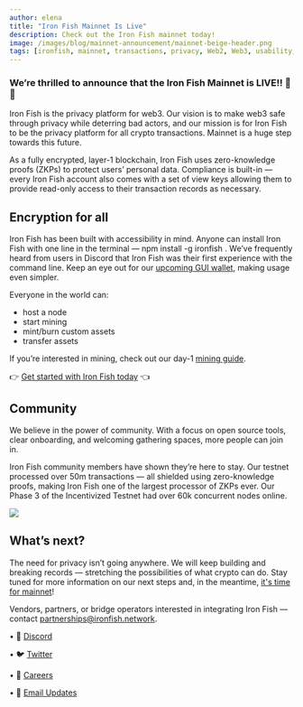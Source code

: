 ```yaml
---
author: elena
title: "Iron Fish Mainnet Is Live"
description: Check out the Iron Fish mainnet today!
image: /images/blog/mainnet-announcement/mainnet-beige-header.png
tags: [ironfish, mainnet, transactions, privacy, Web2, Web3, usability, crypto]
---
```


### We’re thrilled to announce that the Iron Fish Mainnet is LIVE!! 🎉 🎉  

Iron Fish is the privacy platform for web3. Our vision is to make web3 safe through privacy while deterring bad actors, and our mission is for Iron Fish to be the privacy platform for all crypto transactions. Mainnet is a huge step towards this future.

As a fully encrypted, layer-1 blockchain, Iron Fish uses zero-knowledge proofs (ZKPs) to protect users’ personal data. Compliance is built-in — every Iron Fish account also comes with a set of view keys allowing them to provide read-only access to their transaction records as necessary.

## Encryption for all

Iron Fish has been built with accessibility in mind. Anyone can install Iron Fish with one line in the terminal — npm install -g ironfish . We’ve frequently heard from users in Discord that Iron Fish was their first experience with the command line. Keep an eye out for our [upcoming GUI wallet](https://www.ironfish.network/use/wallet), making usage even simpler.

Everyone in the world can:

-   host a node
-   start mining
-   mint/burn custom assets
-   transfer assets

If you’re interested in mining, check out our day-1 [mining guide](https://github.com/iron-fish/ironfish/wiki/Iron-Fish-Launch-Day-Mining).

👉 [Get started with Iron Fish today](https://www.ironfish.network/use/get-started/installation) 👈

## Community

We believe in the power of community. With a focus on open source tools, clear onboarding, and welcoming gathering spaces, more people can join in.

Iron Fish community members have shown they’re here to stay. Our testnet processed over 50m transactions — all shielded using zero-knowledge proofs, making Iron Fish one of the largest processor of ZKPs ever. Our Phase 3 of the Incentivized Testnet had over 60k  concurrent nodes online.

![](/images/blog/mainnet-announcement/mainnet-announcement-fig1.png)

## What’s next?

The need for privacy isn’t going anywhere. We will keep building and breaking records — stretching the possibilities of what crypto can do. Stay tuned for more information on our next steps and, in the meantime, [it's time for mainnet](https://www.ironfish.network/use/get-started/installation)!

Vendors, partners, or bridge operators interested in integrating Iron Fish — contact [partnerships@ironfish.network](partnerships@ironfish.network).


• 🎤 [Discord](https://discord.ironfish.network)

• 🐦 [Twitter](https://twitter.com/ironfishcrypto)

• 🚀 [Careers](https://ironfish.network/careers)

• 📧 [Email Updates](https://ironfish.network/#email-signup)
